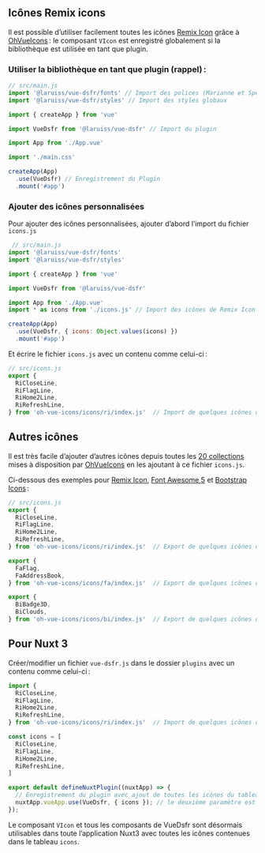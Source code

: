 <Meta title="Fondamentaux/4.1 Icônes personnalisées" />

## Icônes Remix icons

Il est possible d’utiliser facilement toutes les icônes [Remix Icon](https://remixicon.com/) grâce à
[OhVueIcons](https://oh-vue-icons.js.org/) : le composant `VIcon` est enregistré globalement si la bibliothèque est
utilisée en tant que plugin.

### Utiliser la bibliothèque en tant que plugin (rappel) :

```javascript
// src/main.js
import '@laruiss/vue-dsfr/fonts' // Import des polices (Marianne et Spectral)
import '@laruiss/vue-dsfr/styles' // Import des styles globaux

import { createApp } from 'vue'

import VueDsfr from '@laruiss/vue-dsfr' // Import du plugin

import App from './App.vue'

import './main.css'

createApp(App)
  .use(VueDsfr) // Enregistrement du Plugin
  .mount('#app')
```

### Ajouter des icônes personnalisées

Pour ajouter des icônes personnalisées, ajouter d’abord l’import du fichier `icons.js`

```javascript
 // src/main.js
import '@laruiss/vue-dsfr/fonts'
import '@laruiss/vue-dsfr/styles'

import { createApp } from 'vue'

import VueDsfr from '@laruiss/vue-dsfr'

import App from './App.vue'
import * as icons from './icons.js' // Import des icônes de Remix Icon (cf. plus loin)

createApp(App)
  .use(VueDsfr, { icons: Object.values(icons) })
  .mount('#app')
```

Et écrire le fichier `icons.js` avec un contenu comme celui-ci :

```javascript
// src/icons.js
export {
  RiCloseLine,
  RiFlagLine,
  RiHome2Line,
  RiRefreshLine,
} from 'oh-vue-icons/icons/ri/index.js'  // Import de quelques icônes de Remix Icon (ri)
```

## Autres icônes

Il est très facile d’ajouter d’autres icônes depuis toutes les
[20 collections](https://oh-vue-icons.netlify.app/docs#supported-icon-packs)
mises à disposition par [OhVueIcons](https://oh-vue-icons.netlify.app) en les ajoutant à ce fichier `icons.js`.

Ci-dessous des exemples pour
[Remix Icon](https://remixicon.com/),
[Font Awesome 5](https://fontawesome.com/icons)
et [Bootstrap Icons](https://icons.getbootstrap.com/) :

```javascript
// src/icons.js
export {
  RiCloseLine,
  RiFlagLine,
  RiHome2Line,
  RiRefreshLine,
} from 'oh-vue-icons/icons/ri/index.js'  // Export de quelques icônes de Remix Icon (ri)

export {
  FaFlag,
  FaAddressBook,
} from 'oh-vue-icons/icons/fa/index.js'  // Export de quelques icônes de Font Awesome 5 Free (fa)

export {
  BiBadge3D,
  BiClouds,
} from 'oh-vue-icons/icons/bi/index.js'  // Export de quelques icônes de Bootstrap Icons (bi)
```

## Pour Nuxt 3

Créer/modifier un fichier `vue-dsfr.js` dans le dossier `plugins` avec un contenu comme celui-ci :

```javascript
import {
  RiCloseLine,
  RiFlagLine,
  RiHome2Line,
  RiRefreshLine,
} from 'oh-vue-icons/icons/ri/index.js'  // Import de quelques icônes de Remix Icon (ri)

const icons = [
  RiCloseLine,
  RiFlagLine,
  RiHome2Line,
  RiRefreshLine,
]

export default defineNuxtPlugin((nuxtApp) => {
  // Enregistrement du plugin avec ajout de toutes les icônes du tableau `icons`
  nuxtApp.vueApp.use(VueDsfr, { icons }); // le deuxième paramètre est un objet contenant une propriété `icons`
});
```
Le composant `VIcon` et tous les composants de VueDsfr sont désormais utilisables dans toute l’application Nuxt3
avec toutes les icônes contenues dans le tableau `icons`.
